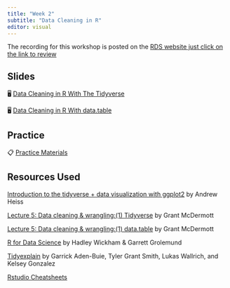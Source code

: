```yaml
---
title: "Week 2"
subtitle: "Data Cleaning in R"
editor: visual
---
```


::: callout-important
The recording for this workshop is posted on the [RDS website just click on the link to review](https://research.library.gsu.edu/dataservices/rds-workshops-recordings)
:::

## Slides

🖥️ [Data Cleaning in R With The Tidyverse](/slides/data-cleaning.html)

🖥️ [Data Cleaning in R With data.table](/slides/data-cleaning-data-table.html)

## Practice

📋 [Practice Materials](/files/Workshop-2.zip)

## Resources Used

[Introduction to the tidyverse + data visualization with ggplot2](https://talks.andrewheiss.com/2021-seacen/) by Andrew Heiss

[Lecture 5: Data cleaning & wrangling:(1) Tidyverse](https://raw.githack.com/uo-ec607/lectures/master/05-tidyverse/05-tidyverse.html#1) by Grant McDermott

[Lecture 5: Data cleaning & wrangling:(1) data.table](https://raw.githack.com/uo-ec607/lectures/master/05-datatable/05-datatable.html#1) by Grant McDermott

[R for Data Science](https://r4ds.had.co.nz/index.html) by Hadley Wickham & Garrett Grolemund

[Tidyexplain](https://github.com/gadenbuie/tidyexplain#left-join) by Garrick Aden-Buie, Tyler Grant Smith, Lukas Wallrich, and Kelsey Gonzalez

[Rstudio Cheatsheets](https://www.rstudio.com/resources/cheatsheets/)